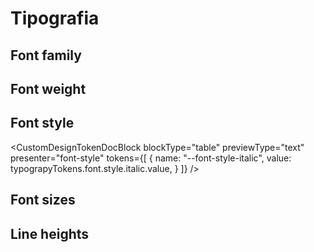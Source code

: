 
<Meta title="Design Tokens/Tipografia" />

# Tipografia

## Font family

<DesignTokenDocBlock categoryName="Font families" showSearch={false} />

## Font weight

<DesignTokenDocBlock categoryName="Font weights" showSearch={false} />

## Font style

<CustomDesignTokenDocBlock
    blockType="table"
    previewType="text"
    presenter="font-style"
    tokens={[
      {
        name: "--font-style-italic",
        value: typograpyTokens.font.style.italic.value,
      }
    ]}
/>

## Font sizes

<DesignTokenDocBlock categoryName="Font sizes" showSearch={false} />

## Line heights

<DesignTokenDocBlock categoryName="Line heights" showSearch={false} />
